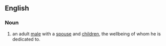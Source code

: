 ==English==
===Noun===
{{en-noun|family men}}
#an adult [[male]] with a [[spouse]] and [[children]], the wellbeing of whom he is dedicated to.